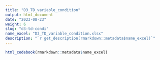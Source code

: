 ```yaml
---
title: "D3_TD_variable_condition"
output: html_document
date: "2023-08-23"
weight: 6
slug: "d3-td-condi"
name_excel: "D3_TD_variable_condition.xlsx"
description: "`r get_description(rmarkdown::metadata$name_excel)`"
---
```


```r
html_codebook(rmarkdown::metadata$name_excel)
```
